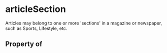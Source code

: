 # articleSection

Articles may belong to one or more 'sections' in a magazine or newspaper, such as Sports, Lifestyle, etc.

## Property of



